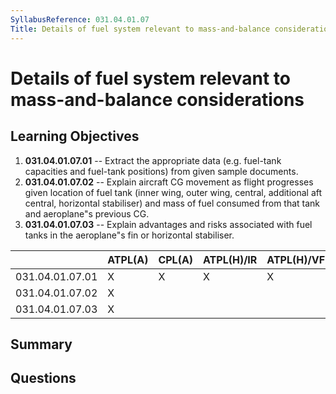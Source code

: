 ```yaml
---
SyllabusReference: 031.04.01.07
Title: Details of fuel system relevant to mass-and-balance considerations
---
```


# Details of fuel system relevant to mass-and-balance considerations

## Learning Objectives

1. **031.04.01.07.01** -- Extract the appropriate data (e.g. fuel-tank
   capacities and fuel-tank positions) from given sample documents.
2. **031.04.01.07.02** -- Explain aircraft CG movement as flight progresses
   given location of fuel tank (inner wing, outer wing, central, additional aft
   central, horizontal stabiliser) and mass of fuel consumed from that tank and
   aeroplane"s previous CG.
3. **031.04.01.07.03** -- Explain advantages and risks associated with fuel
   tanks in the aeroplane"s fin or horizontal stabiliser.

|                 | ATPL(A) | CPL(A) | ATPL(H)/IR | ATPL(H)/VFR | CPL(H) | IR  | CBIR(A) |
| --------------- | ------- | ------ | ---------- | ----------- | ------ | --- | ------- |
| 031.04.01.07.01 | X       | X      | X          | X           | X      |     |         |
| 031.04.01.07.02 | X       |        |            |             |        |     |         |
| 031.04.01.07.03 | X       |        |            |             |        |     |         |

## Summary

## Questions
